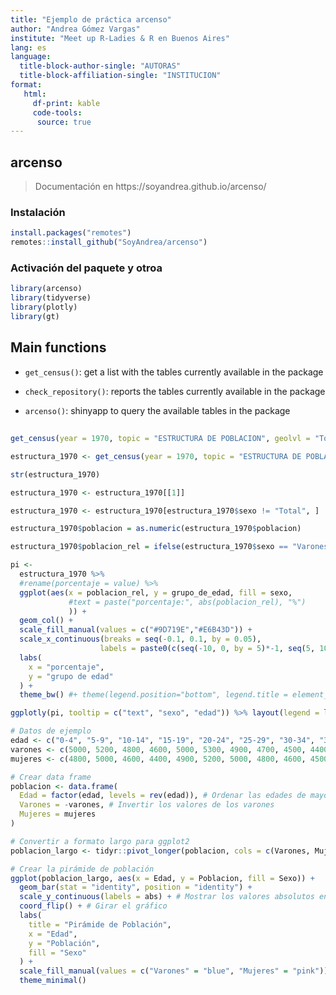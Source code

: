 ```yaml
---
title: "Ejemplo de práctica arcenso"
author: "Andrea Gómez Vargas"
institute: "Meet up R-Ladies & R en Buenos Aires"
lang: es
language: 
  title-block-author-single: "AUTORAS"
  title-block-affiliation-single: "INSTITUCION"
format: 
   html:
     df-print: kable
     code-tools:
      source: true
---
```


## arcenso

> Documentación en https://soyandrea.github.io/arcenso/

### Instalación

```r
install.packages("remotes")
remotes::install_github("SoyAndrea/arcenso")
```


### Activación del paquete y otroa

```r
library(arcenso)
library(tidyverse)
library(plotly)
library(gt)
```



## Main functions

- `get_census()`: get a list with the tables currently available in the package

- `check_repository()`: reports the tables currently available in the package

- `arcenso()`: shinyapp to query the available tables in the package


## 


```r
get_census(year = 1970, topic = "ESTRUCTURA DE POBLACION", geolvl = "Total del país")
```

```r
estructura_1970 <- get_census(year = 1970, topic = "ESTRUCTURA DE POBLACION", geolvl = "Total del país")

str(estructura_1970)

estructura_1970 <- estructura_1970[[1]]
```



```r
estructura_1970 <- estructura_1970[estructura_1970$sexo != "Total", ]

estructura_1970$poblacion = as.numeric(estructura_1970$poblacion)

estructura_1970$poblacion_rel = ifelse(estructura_1970$sexo == "Varones",  - estructura_1970$poblacion / sum(estructura_1970$poblacion[estructura_1970$sexo == "Varones"]), estructura_1970$poblacion / sum(estructura_1970$poblacion[estructura_1970$sexo == "Mujeres"]))
```


```r
pi <-
  estructura_1970 %>%
  #rename(porcentaje = value) %>%
  ggplot(aes(x = poblacion_rel, y = grupo_de_edad, fill = sexo,
             #text = paste("porcentaje:", abs(poblacion_rel), "%")
             )) +
  geom_col() +
  scale_fill_manual(values = c("#9D719E","#E6B43D")) +
  scale_x_continuous(breaks = seq(-0.1, 0.1, by = 0.05),
                    labels = paste0(c(seq(-10, 0, by = 5)*-1, seq(5, 10, by = 5)), "%")) +
  labs(
    x = "porcentaje",
    y = "grupo de edad"
  ) +
  theme_bw() #+ theme(legend.position="bottom", legend.title = element_blank())

ggplotly(pi, tooltip = c("text", "sexo", "edad")) %>% layout(legend = list(orientation = 'h'))

```

```r
# Datos de ejemplo
edad <- c("0-4", "5-9", "10-14", "15-19", "20-24", "25-29", "30-34", "35-39", "40-44", "45-49", "50-54", "55-59", "60-64", "65-69", "70-74", "75-79", "80+")
varones <- c(5000, 5200, 4800, 4600, 5000, 5300, 4900, 4700, 4500, 4400, 4000, 3800, 3500, 3000, 2500, 2000, 1500)
mujeres <- c(4800, 5000, 4600, 4400, 4900, 5200, 5000, 4800, 4600, 4500, 4200, 4000, 3700, 3200, 2700, 2200, 1800)

# Crear data frame
poblacion <- data.frame(
  Edad = factor(edad, levels = rev(edad)), # Ordenar las edades de mayor a menor para la pirámide
  Varones = -varones, # Invertir los valores de los varones
  Mujeres = mujeres
)

# Convertir a formato largo para ggplot2
poblacion_largo <- tidyr::pivot_longer(poblacion, cols = c(Varones, Mujeres), names_to = "Sexo", values_to = "Poblacion")

# Crear la pirámide de población
ggplot(poblacion_largo, aes(x = Edad, y = Poblacion, fill = Sexo)) +
  geom_bar(stat = "identity", position = "identity") +
  scale_y_continuous(labels = abs) + # Mostrar los valores absolutos en el eje Y
  coord_flip() + # Girar el gráfico
  labs(
    title = "Pirámide de Población",
    x = "Edad",
    y = "Población",
    fill = "Sexo"
  ) +
  scale_fill_manual(values = c("Varones" = "blue", "Mujeres" = "pink")) +
  theme_minimal()

```

